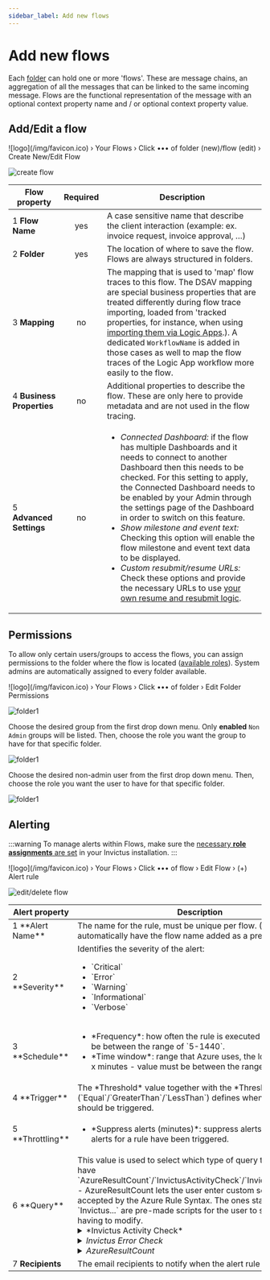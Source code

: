 ```yaml
---
sidebar_label: Add new flows
---
```



# Add new flows
Each [folder](./index.md#organizing-flows-in-folders) can hold one or more 'flows'. These are message chains, an aggregation of all the messages that can be linked to the same incoming message. Flows are the functional representation of the message with an optional context property name and / or optional context property value.

## Add/Edit a flow <OnlyFolderAdminsBadge/>
<nav class="custom-breadcrumb">
  <span class="breadcrumb-item no-padding">
    ![logo](/img/favicon.ico)
  </span>
  <span>›</span>
  <span class="breadcrumb-item">Your Flows</span>
  <span>›</span>
  <span class="breadcrumb-item">Click ••• of folder (new)/flow (edit)</span>
  <span>›</span>
  <span class="breadcrumb-item active">Create New/Edit Flow</span>
</nav>

![create flow](/images/v2_dsb-createflow.png)

| Flow property                           | Required | Description |
| --------------------------------------- | :------: | ----------- |
| <span class="no-wrap"><span class="flow-add-number">1</span> **Flow Name**</span> | yes | A case sensitive name that describe the client interaction (example: ex. invoice request, invoice approval, …) |
| <span class="no-wrap"><span class="flow-add-number">2</span> **Folder**</span> | yes | The location of where to save the flow. Flows are always structured in folders. |
| <span class="no-wrap"><span class="flow-add-number">3</span> **Mapping**</span> | no | The mapping that is used to 'map' flow traces to this flow. The DSAV mapping are special business properties that are treated differently during flow trace importing, loaded from 'tracked properties, for instance, when using [importing them via Logic Apps](./04_import-flow-traces/import-flows-via-la.mdx).). A dedicated `WorkflowName` is added in those cases as well to map the flow traces of the Logic App workflow more easily to the flow. |
| <span class="no-wrap"><span class="flow-add-number">4</span> **Business Properties**</span> | no | Additional properties to describe the flow. These are only here to provide metadata and are not used in the flow tracing. |
| <span class="no-wrap"><span class="flow-add-number">5</span> **Advanced Settings**</span> | no | <ul><li>*Connected Dashboard:* if the flow has multiple Dashboards and it needs to connect to another Dashboard then this needs to be checked.  For this setting to apply, the Connected Dashboard needs to be enabled by your Admin through the settings page of the Dashboard in order to switch on this feature.</li><li>*Show milestone and event text:* Checking this option will enable the flow milestone and event text data to be displayed.</li><li>*Custom resubmit/resume URLs:* Check these options and provide the necessary URLs to use [your own resume and resubmit logic](./04_import-flow-traces/import-flows-via-la.mdx).</li></ul> |

## Permissions <OnlyFolderAdminsBadge/>
To allow only certain users/groups to access the flows, you can assign permissions to the folder where the flow is located ([available roles](../security/03_roles.md)). System admins are automatically assigned to every folder available.

<nav class="custom-breadcrumb">
  <span class="breadcrumb-item no-padding">
    ![logo](/img/favicon.ico)
  </span>
  <span>›</span>
  <span class="breadcrumb-item">Your Flows</span>
  <span>›</span>
  <span class="breadcrumb-item">Click ••• of folder</span>
  <span>›</span>
  <span class="breadcrumb-item active">Edit Folder Permissions</span>
</nav>

![folder1](/images/v2_folderpermissions2.png)

<Tabs groupId="permission-source">
<TabItem value="groups" label="Groups" default>

Choose the desired group from the first drop down menu. Only **enabled** `Non Admin` groups will be listed. Then, choose the role you want the group to have for that specific folder.

![folder1](/images/v2_folderpermissions4.png)

</TabItem>
<TabItem value="users" label="Users">

Choose the desired non-admin user from the first drop down menu. Then, choose the role you want the user to have for that specific folder.

![folder1](/images/v2_folderpermissions3.png)

</TabItem>
</Tabs>

## Alerting <OnlyFolderAdminsBadge/>
:::warning
To manage alerts within Flows, make sure the [necessary **role assignments** are set](../installation/03_give_la_access.md) in your Invictus installation.
:::

<nav class="custom-breadcrumb">
  <span class="breadcrumb-item no-padding">
    ![logo](/img/favicon.ico)
  </span>
  <span>›</span>
  <span class="breadcrumb-item">Your Flows</span>
  <span>›</span>
  <span class="breadcrumb-item">Click ••• of flow</span>
  <span>›</span>
  <span class="breadcrumb-item">Edit Flow</span>
  <span>›</span>
    <span class="breadcrumb-item active">(+) Alert rule</span>
</nav>

![edit/delete flow](/images/v2_alerting4.png)

<table cellspacing="0" cellpadding="5">
  <thead>
    <tr>
      <th>Alert property</th>
      <th>Description</th>
    </tr>
  </thead>
  <tbody>
    <tr>
      <td><span class="no-wrap"><span class="flow-add-number">1</span> **Alert Name**</span></td>
      <td>The name for the rule, must be unique per flow. (Name will automatically have the flow name added as a prefix to it.)</td>
    </tr>
    <tr>
      <td><span class="no-wrap"><span class="flow-add-number">2</span> **Severity**</span></td>
      <td>
        Identifies the severity of the alert:
        <ul>
          <li>`Critical`</li>
          <li>`Error`</li>
          <li>`Warning`</li>
          <li>`Informational`</li>
          <li>`Verbose`</li>
        </ul>
      </td>
    </tr>
    <tr>
      <td><span class="no-wrap"><span class="flow-add-number">3</span> **Schedule**</span></td>
      <td>
        <ul>
          <li>*Frequency*: how often the rule is executed - value must be between the range of `5-1440`.</li>
          <li>*Time window*: range that Azure uses, the logs for the last x minutes - value must be between the range of `5-2880`.</li>
        </ul>
      </td>
    </tr>
    <tr>
      <td><span class="no-wrap"><span class="flow-add-number">4</span> **Trigger**</span></td>
      <td>The *Threshold* value together with the *Threshold Operator* (`Equal`/`GreaterThan`/`LessThan`) defines when the alert rule should be triggered.</td>
    </tr>
    <tr>
      <td><span class="no-wrap"><span class="flow-add-number">5</span> **Throttling**</span></td>
      <td>
        <ul>
          <li>*Suppress alerts (minutes)*: suppress alerts for x minutes if alerts for a rule have been triggered.</li>
        </ul>
      </td>
    </tr>
    <tr>
      <td><span class="no-wrap"><span class="flow-add-number">6</span> **Query**</span></td>
      <td>
      This value is used to select which type of query the alert rule will have `AzureResultCount`/`InvictusActivityCheck`/`InvictusErrorCheck` - AzureResultCount lets the user enter custom script which is accepted by the Azure Rule Syntax. The ones starting with `Invictus...` are pre-made scripts for the user to select without having to modify.
    <details>
      <summary>*Invictus Activity Check*</summary>

This query type will filter logs on Azure Logs by the `InvictusImportJobFlowActivityAlert` property. The backend will log activity for any flows that are active every hour. An example of how the alert settings for this flow could be set:
      <ul>
        <li>Frequency: 60</li>
        <li>Time Window: 60</li>
        <li>Trigger Threshold Operator: LessThan</li>
        <li>Threshold: 0</li>
      </ul>
      This will create a rule to run every 60 minutes, scans the logs for the last 60 minutes and if the returned value is less than the threshold, it means that the flow is inactive, thus triggers the alert on Azure.
      :::note
      Please note that the backend will not increment the activity for each message that is processed for a flow. This simply sends a single log per hour for each flow that is active, the count might be higher than one per hour due to scaling situations and multi-threaded scenarios. The logging frequency for the backend can be increased by reducing the following value: <strong>FlowActivityIntervalInMinutes</strong>. This can be passed to the Bicep template during deployment.
      :::
    </details>
    <details>
      <summary>*Invictus Error Check*</summary>

This query type will filter logs on Azure Logs by the "InvictusImportJobFlowErrorAlert" property. The backend will log a message for each Flow that triggers an error. An example of how the alert settings for this flow could be set:
        * Frequency: 10
        * Time Window: 10
        * Trigger Threshold Operator: GreaterThan
        * Threshold: 0
      This will create a rule to run every 10 minutes, scans the logs for the last 10 minutes and if the returned value is greater than the threshold, it means that the flow has failed messages, thus triggers the alert on Azure.
    </details>
    <details>
      <summary>*AzureResultCount*</summary>
      
This will enable custom scripts with the Azure Alert syntax. If you require further information about this type of syntax please refer to the official documentation by Microsoft.
    </details>
      </td>
    </tr>
    <tr>
      <td><span class="no-wrap"><span class="flow-add-number">7</span> **Recipients**</span></td>
      <td>The email recipients to notify when the alert rule is triggered.</td>
    </tr>
  </tbody>
</table>
